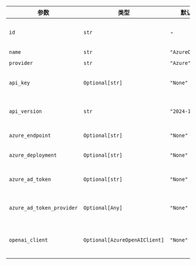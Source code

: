 | 参数                 | 类型                          | 默认值            | 描述                                                                  |
| -------------------- | ----------------------------- | --------------- | ---------------------------------------------------------------------------- |
| `id`                 | `str`                         | -               | 用于生成响应的特定模型 ID。此字段是必需的。 |
| `name`               | `str`                         | `"AzureOpenAI"` | 代理的名称标识符。                                           |
| `provider`           | `str`                         | `"Azure"`       | 模型提供商。                                                   |
| `api_key`            | `Optional[str]`               | `"None"`            | 用于向 Azure OpenAI 服务验证请求的 API 密钥。         |
| `api_version`        | `str`                         | `"2024-10-21"`      | 要使用的 Azure OpenAI API 的版本。                                  |
| `azure_endpoint`     | `Optional[str]`               | `"None"`            | Azure OpenAI 服务的端点 URL。                               |
| `azure_deployment`   | `Optional[str]`               | `"None"`            | Azure 中的部署名称或 ID。                                          |
| `azure_ad_token`     | `Optional[str]`               | `"None"`            | 用于向 Azure Active Directory 进行身份验证的令牌。         |
| `azure_ad_token_provider` | `Optional[Any]`               | `"None"`            | 用于获取 Azure Active Directory 令牌的提供商。                    |
| `openai_client`      | `Optional[AzureOpenAIClient]` | `"None"`            | 为发出 API 请求而提供的 AzureOpenAIClient 实例。           |